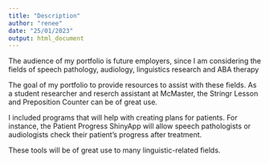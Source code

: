```yaml
---
title: "Description"
author: "renee"
date: "25/01/2023"
output: html_document
---
```


The audience of my portfolio is future employers, since I am considering the fields of speech pathology, audiology, linguistics research and ABA therapy

The goal of my portfolio to provide resources to assist with these fields. As a student researcher and reserch assistant at McMaster, the Stringr Lesson and Preposition Counter can be of great use.

I included programs that will help with creating plans for patients. For instance, the Patient Progress ShinyApp will allow speech pathologists or audiologists check their patient's progress after treatment.

These tools will be of great use to many linguistic-related fields.
